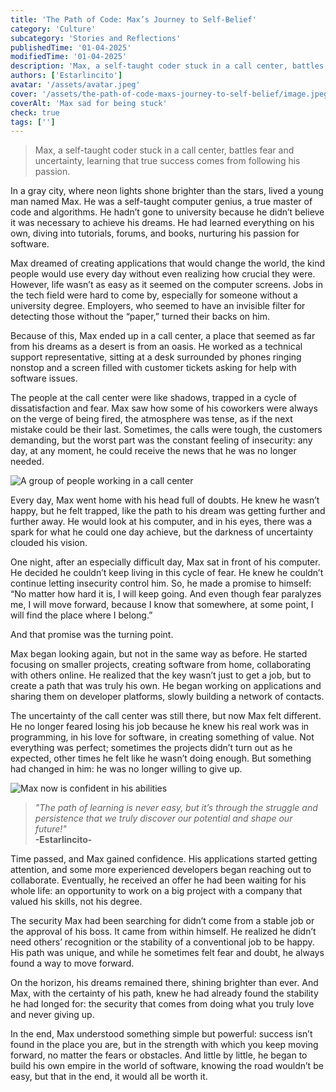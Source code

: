 ```yaml
---
title: 'The Path of Code: Max’s Journey to Self-Belief'
category: 'Culture'
subcategory: 'Stories and Reflections'
publishedTime: '01-04-2025'
modifiedTime: '01-04-2025'
description: 'Max, a self-taught coder stuck in a call center, battles fear and uncertainty, learning that true success comes from following his passion.'
authors: ['Estarlincito']
avatar: '/assets/avatar.jpeg'
cover: '/assets/the-path-of-code-maxs-journey-to-self-belief/image.jpeg'
coverAlt: 'Max sad for being stuck'
check: true
tags: ['']
---
```


<Introduction>

> Max, a self-taught coder stuck in a call center, battles fear and uncertainty, learning that true success comes from following his passion.

</Introduction>

<Contents>

<Audio
  src='/assets/the-path-of-code-maxs-journey-to-self-belief/audio.mp3'
  type='audio/mp3'
/>

In a gray city, where neon lights shone brighter than the stars, lived a young man named Max. He was a self-taught computer genius, a true master of code and algorithms. He hadn’t gone to university because he didn’t believe it was necessary to achieve his dreams. He had learned everything on his own, diving into tutorials, forums, and books, nurturing his passion for software.

Max dreamed of creating applications that would change the world, the kind people would use every day without even realizing how crucial they were. However, life wasn’t as easy as it seemed on the computer screens. Jobs in the tech field were hard to come by, especially for someone without a university degree. Employers, who seemed to have an invisible filter for detecting those without the “paper,” turned their backs on him.

Because of this, Max ended up in a call center, a place that seemed as far from his dreams as a desert is from an oasis. He worked as a technical support representative, sitting at a desk surrounded by phones ringing nonstop and a screen filled with customer tickets asking for help with software issues.

The people at the call center were like shadows, trapped in a cycle of dissatisfaction and fear. Max saw how some of his coworkers were always on the verge of being fired, the atmosphere was tense, as if the next mistake could be their last. Sometimes, the calls were tough, the customers demanding, but the worst part was the constant feeling of insecurity: any day, at any moment, he could receive the news that he was no longer needed.

<Image
  alt='A group of people working in a call center'
  src='/assets/the-path-of-code-maxs-journey-to-self-belief/image1.jpeg'
/>

Every day, Max went home with his head full of doubts. He knew he wasn’t happy, but he felt trapped, like the path to his dream was getting further and further away. He would look at his computer, and in his eyes, there was a spark for what he could one day achieve, but the darkness of uncertainty clouded his vision.

One night, after an especially difficult day, Max sat in front of his computer. He decided he couldn’t keep living in this cycle of fear. He knew he couldn’t continue letting insecurity control him. So, he made a promise to himself: “No matter how hard it is, I will keep going. And even though fear paralyzes me, I will move forward, because I know that somewhere, at some point, I will find the place where I belong.”

And that promise was the turning point.

Max began looking again, but not in the same way as before. He started focusing on smaller projects, creating software from home, collaborating with others online. He realized that the key wasn’t just to get a job, but to create a path that was truly his own. He began working on applications and sharing them on developer platforms, slowly building a network of contacts.

The uncertainty of the call center was still there, but now Max felt different. He no longer feared losing his job because he knew his real work was in programming, in his love for software, in creating something of value. Not everything was perfect; sometimes the projects didn’t turn out as he expected, other times he felt like he wasn’t doing enough. But something had changed in him: he was no longer willing to give up.

<Image
  alt='Max now is confident in his abilities'
  src='/assets/the-path-of-code-maxs-journey-to-self-belief/image2.jpeg'
/>

> _&quot;The path of learning is never easy, but it’s through the struggle and persistence that we truly discover our potential and shape our future!&quot;_ <br/> **-Estarlincito-**

Time passed, and Max gained confidence. His applications started getting attention, and some more experienced developers began reaching out to collaborate. Eventually, he received an offer he had been waiting for his whole life: an opportunity to work on a big project with a company that valued his skills, not his degree.

The security Max had been searching for didn’t come from a stable job or the approval of his boss. It came from within himself. He realized he didn’t need others’ recognition or the stability of a conventional job to be happy. His path was unique, and while he sometimes felt fear and doubt, he always found a way to move forward.

On the horizon, his dreams remained there, shining brighter than ever. And Max, with the certainty of his path, knew he had already found the stability he had longed for: the security that comes from doing what you truly love and never giving up.

In the end, Max understood something simple but powerful: success isn’t found in the place you are, but in the strength with which you keep moving forward, no matter the fears or obstacles. And little by little, he began to build his own empire in the world of software, knowing the road wouldn’t be easy, but that in the end, it would all be worth it.

</Contents>
